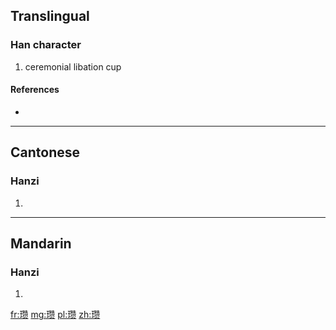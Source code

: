 {{also|瓚}}
==Translingual==

===Han character===
{{Han char|rn=96|rad=玉|as=16|sn=20|four=|canj=一土竹山人 (MGHUO)}}

# ceremonial libation cup

====References====
* {{Han ref|kx=0745.141|hdz=21145.170|uh=74D2|ud=29906}}

----

==Cantonese==

===Hanzi===
{{yue-hanzi|jyut=|y=jaan3|tra=瓚}}

# {{defn|lang=yue|sort=玉16}}

----

==Mandarin==

===Hanzi===
{{cmn-hanzi|tra=瓚|pin=[[zàn]] ([[zan4]])|wg=tsan<sup>4</sup>}}

# {{defn|lang=cmn|sort=玉16}}

[[fr:瓒]]
[[mg:瓒]]
[[pl:瓒]]
[[zh:瓒]]